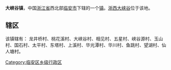 '''大峡谷镇'''，中国[[浙江省|浙江省]]西北部[[临安市|临安市]]下辖的一个[[镇|镇]]。[[浙西大峡谷|浙西大峡谷]]位于该地。

==辖区==
该镇辖有：	龙井桥村、桃花溪村、大峡谷村、相见村、五星村、峡谷源村、玉山村、国石村、太平村、东塔村、上溪村、华光潭村、华川村、鱼跳村、望湖村、仙人塘村。

{{临安市行政区划}}
[[Category:临安区乡级行政区|Category:临安区乡级行政区]]